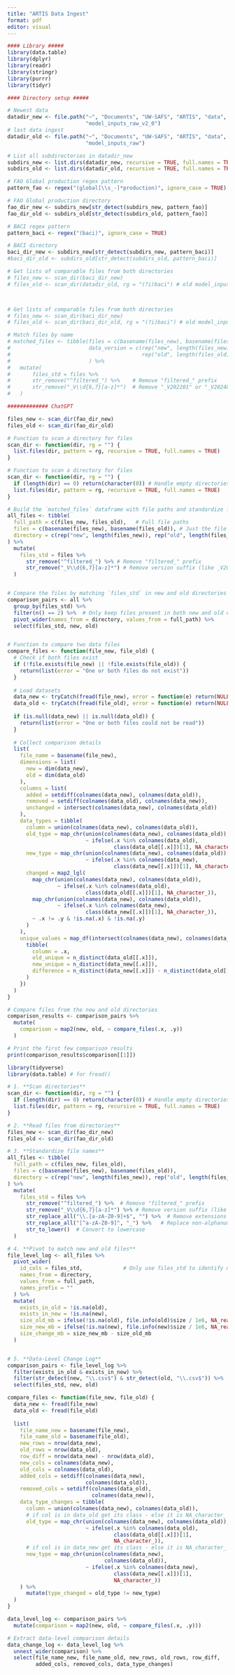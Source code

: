 ```yaml
---
title: "ARTIS Data Ingest"
format: pdf
editor: visual
---
```


```r


#### Library #####
library(data.table)
library(dplyr)
library(readr)
library(stringr)
library(purrr)
library(tidyr)

#### Directory setup #####

# Newest data
datadir_new <- file.path("~", "Documents", "UW-SAFS", "ARTIS", "data",
                         "model_inputs_raw_v2_0")
# last data ingest
datadir_old <- file.path("~", "Documents", "UW-SAFS", "ARTIS", "data",
                         "model_inputs_raw")

# List all subdirectories in datadir_new
subdirs_new <- list.dirs(datadir_new, recursive = TRUE, full.names = TRUE)
subdirs_old <- list.dirs(datadir_old, recursive = TRUE, full.names = TRUE)

# FAO Global production regex pattern
pattern_fao <- regex("(global[\\s_-]*production)", ignore_case = TRUE)

# FAO Global production directory
fao_dir_new <- subdirs_new[str_detect(subdirs_new, pattern_fao)]
fao_dir_old <- subdirs_old[str_detect(subdirs_old, pattern_fao)]

# BACI regex pattern
pattern_baci <- regex("(baci)", ignore_case = TRUE)

# BACI directory
baci_dir_new <- subdirs_new[str_detect(subdirs_new, pattern_baci)]
#baci_dir_old <- subdirs_old[str_detect(subdirs_old, pattern_baci)]

```

```r



# Get lists of comparable files from both directories
# files_new <- scan_dir(baci_dir_new)
# files_old <- scan_dir(datadir_old, rg = "(?i)baci") # old model_inputs_raw/ does not have BACI folder



# Get lists of comparable files from both directories
# files_new <- scan_dir(baci_dir_new)
# files_old <- scan_dir(baci_dir_old, rg = "(?i)baci") # old model_inputs_raw/ does not have BACI folder

# Match files by name
# matched_files <- tibble(files = c(basename(files_new), basename(files_old)),
#                         data_version = c(rep("new", length(files_new)), 
#                                          rep("old", length(files_old)))
#                         ) %>% 
#   mutate(
#       files_std = files %>%
#       str_remove("^filtered_") %>%    # Remove "filtered_" prefix
#       str_remove("_V\\d{6,7}[a-z]*")  # Remove "_V202201" or "_V202401b"
#   )

############# ChatGPT

files_new <- scan_dir(fao_dir_new)
files_old <- scan_dir(fao_dir_old)

# Function to scan a directory for files
scan_dir <- function(dir, rg = "") {
  list.files(dir, pattern = rg, recursive = TRUE, full.names = TRUE)
}

# Function to scan a directory for files
scan_dir <- function(dir, rg = "") {
  if (length(dir) == 0) return(character(0)) # Handle empty directories
  list.files(dir, pattern = rg, recursive = TRUE, full.names = TRUE)
}

# Build the `matched_files` dataframe with file paths and standardize file names
all_files <- tibble(
  full_path = c(files_new, files_old),   # Full file paths
  files = c(basename(files_new), basename(files_old)), # Just the file names
  directory = c(rep("new", length(files_new)), rep("old", length(files_old))) # New or old directory
) %>%
  mutate(
    files_std = files %>% 
      str_remove("^filtered_") %>% # Remove "filtered_" prefix
      str_remove("_V\\d{6,7}[a-z]*") # Remove version suffix (like _V202201)
  ) 


# Compare the files by matching `files_std` in new and old directories
comparison_pairs <- all %>%
  group_by(files_std) %>%
  filter(n() == 2) %>%  # Only keep files present in both new and old directories
  pivot_wider(names_from = directory, values_from = full_path) %>% 
  select(files_std, new, old)


# Function to compare two data files
compare_files <- function(file_new, file_old) {
  # Check if both files exist
  if (!file.exists(file_new) || !file.exists(file_old)) {
    return(list(error = "One or both files do not exist"))
  }
  
  # Load datasets
  data_new <- tryCatch(fread(file_new), error = function(e) return(NULL))
  data_old <- tryCatch(fread(file_old), error = function(e) return(NULL))
  
  if (is.null(data_new) || is.null(data_old)) {
    return(list(error = "One or both files could not be read"))
  }
  
  # Collect comparison details
  list(
    file_name = basename(file_new),
    dimensions = list(
      new = dim(data_new),
      old = dim(data_old)
    ),
    columns = list(
      added = setdiff(colnames(data_new), colnames(data_old)),
      removed = setdiff(colnames(data_old), colnames(data_new)),
      unchanged = intersect(colnames(data_new), colnames(data_old))
    ),
    data_types = tibble(
      column = union(colnames(data_new), colnames(data_old)),
      old_type = map_chr(union(colnames(data_new), colnames(data_old)), 
                         ~ ifelse(.x %in% colnames(data_old), 
                                  class(data_old[[.x]])[1], NA_character_)),
      new_type = map_chr(union(colnames(data_new), colnames(data_old)), 
                         ~ ifelse(.x %in% colnames(data_new), 
                                  class(data_new[[.x]])[1], NA_character_)),
      changed = map2_lgl(
        map_chr(union(colnames(data_new), colnames(data_old)), 
                ~ ifelse(.x %in% colnames(data_old), 
                         class(data_old[[.x]])[1], NA_character_)),
        map_chr(union(colnames(data_new), colnames(data_old)), 
                ~ ifelse(.x %in% colnames(data_new), 
                         class(data_new[[.x]])[1], NA_character_)),
        ~ .x != .y & !is.na(.x) & !is.na(.y)
      )
    ),
    unique_values = map_df(intersect(colnames(data_new), colnames(data_old)), ~ {
      tibble(
        column = .x,
        old_unique = n_distinct(data_old[[.x]]),
        new_unique = n_distinct(data_new[[.x]]),
        difference = n_distinct(data_new[[.x]]) - n_distinct(data_old[[.x]])
      )
    })
  )
}

# Compare files from the new and old directories
comparison_results <- comparison_pairs %>%
  mutate(
    comparison = map2(new, old, ~ compare_files(.x, .y))
  )

# Print the first few comparison results
print(comparison_results$comparison[[1]])


```

```r
library(tidyverse)
library(data.table) # for fread()

# 1. **Scan directories**
scan_dir <- function(dir, rg = "") {
  if (length(dir) == 0) return(character(0)) # Handle empty directories
  list.files(dir, pattern = rg, recursive = TRUE, full.names = TRUE)
}

# 2. **Read files from directories**
files_new <- scan_dir(fao_dir_new)
files_old <- scan_dir(fao_dir_old)

# 3. **Standardize file names**
all_files <- tibble(
  full_path = c(files_new, files_old),
  files = c(basename(files_new), basename(files_old)),
  directory = c(rep("new", length(files_new)), rep("old", length(files_old)))
) %>%
  mutate(
    files_std = files %>% 
      str_remove("^filtered_") %>%  # Remove "filtered_" prefix
      str_remove("_V\\d{6,7}[a-z]*") %>% # Remove version suffix (like _V202201)
      str_replace_all("\\.[a-zA-Z0-9]+$", "") %>%  # Remove extensions like .csv
      str_replace_all("[^a-zA-Z0-9]", "_") %>%   # Replace non-alphanumeric characters with underscores
      str_to_lower()  # Convert to lowercase
  )

# 4. **Pivot to match new and old files**
file_level_log <- all_files %>%
  pivot_wider(
    id_cols = files_std,             # Only use files_std to identify matching files
    names_from = directory, 
    values_from = full_path, 
    names_prefix = ""
  ) %>%
  mutate(
    exists_in_old = !is.na(old),
    exists_in_new = !is.na(new),
    size_old_mb = ifelse(!is.na(old), file.info(old)$size / 1e6, NA_real_),
    size_new_mb = ifelse(!is.na(new), file.info(new)$size / 1e6, NA_real_),
    size_change_mb = size_new_mb - size_old_mb
  )


# 5. **Data-Level Change Log**
comparison_pairs <- file_level_log %>%
  filter(exists_in_old & exists_in_new) %>%
  filter(str_detect(new, "\\.csv$") & str_detect(old, "\\.csv$")) %>%
  select(files_std, new, old)

compare_files <- function(file_new, file_old) {
  data_new <- fread(file_new)
  data_old <- fread(file_old)
  
  list(
    file_name_new = basename(file_new),
    file_name_old = basename(file_old),
    new_rows = nrow(data_new),
    old_rows = nrow(data_old),
    row_diff = nrow(data_new) - nrow(data_old),
    new_cols = colnames(data_new),
    old_cols = colnames(data_old),
    added_cols = setdiff(colnames(data_new), 
                         colnames(data_old)),
    removed_cols = setdiff(colnames(data_old), 
                           colnames(data_new)),
    data_type_changes = tibble(
      column = union(colnames(data_new), colnames(data_old)),
      # if col is in data_old get its class - else it is NA_character_
      old_type = map_chr(union(colnames(data_new), colnames(data_old)), 
                         ~ ifelse(.x %in% colnames(data_old), 
                                  class(data_old[[.x]])[1], 
                                  NA_character_)),
      # if col is in data_new get its class - else it is NA_character_
      new_type = map_chr(union(colnames(data_new), 
                               colnames(data_old)), 
                         ~ ifelse(.x %in% colnames(data_new), 
                                  class(data_new[[.x]])[1], 
                                  NA_character_))
    ) %>% 
      mutate(type_changed = old_type != new_type)
  )
}

data_level_log <- comparison_pairs %>%
  mutate(comparison = map2(new, old, ~ compare_files(.x, .y)))

# Extract data-level comparison details
data_change_log <- data_level_log %>%
  unnest_wider(comparison) %>%
  select(file_name_new, file_name_old, new_rows, old_rows, row_diff, 
         added_cols, removed_cols, data_type_changes)


```

